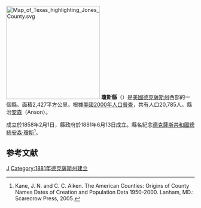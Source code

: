 {{noteTA
|T=zh-hans:琼斯县 (得克萨斯州);zh-hk:瓊斯縣 (德克薩斯州);zh-tw:瓊斯郡 (德克薩斯州);
}}
{{Otheruses|瓊斯縣|subject=美國德克薩斯州的一個縣|other=同名的縣}}
[[File:Map_of_Texas_highlighting_Jones_County.svg|250px]]
'''瓊斯縣'''（{{lang-en|Jones County}}）是[[美國|美國]][[德克薩斯州|德克薩斯州]]西部的一個縣。面積2,427平方公里。根據[[美國2000年人口普查|美國2000年人口普查]]，共有人口20,785人。縣治[[安森_(德克薩斯州)|安森]]（Anson）。

成立於1858年2月1日，縣政府於1881年6月13日成立。縣名紀念[[德克薩斯共和國|德克薩斯共和國]][[德克薩斯共和國總統|總統]][[安森·瓊斯|安森·瓊斯]]<ref>Kane, J. N. and C. C. Aiken. The American Counties: Origins of County Names Dates of Creation and Population Data 1950-2000. Lanham, MD.: Scarecrow Press, 2005.</ref>。

== 参考文献 ==
<div class="references-small">
<references />
</div>
{{Texas-stub}}
{{Texas}}

[[Category:得克萨斯州行政区划|J]]
[[Category:1881年德克薩斯州建立|Category:1881年德克薩斯州建立]]